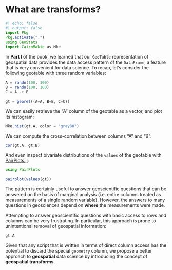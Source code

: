# What are transforms?

```julia
#| echo: false
#| output: false
import Pkg
Pkg.activate(".")
using GeoStats
import CairoMakie as Mke
```

In **Part I** of the book, we learned that our `GeoTable` representation
of geospatial data provides the data access pattern of the `DataFrame`,
a feature that is very convenient for data science. To recap, let's
consider the following geotable with three random variables:

```julia
A = randn(100, 100)
B = randn(100, 100)
C = A .+ B

gt = georef((A=A, B=B, C=C))
```

We can easily retrieve the "A" column of the geotable as a vector,
and plot its histogram:

```julia
Mke.hist(gt.A, color = "gray80")
```

We can compute the cross-correlation between columns "A" and "B":

```julia
cor(gt.A, gt.B)
```

And even inspect bivariate distributions of the `values` of the geotable
with [PairPlots.jl](https://github.com/sefffal/PairPlots.jl):

```julia
using PairPlots

pairplot(values(gt))
```

The pattern is certainly useful to answer geoscientific questions that can
be answered on the basis of marginal analysis (i.e. entire columns treated
as measurements of a single random variable). However, the answers to many
questions in geosciences depend on **where** the measurements were made.

Attempting to answer geoscientific questions with basic access to rows and
columns can be very frustrating. In particular, this approach is prone to
unintentional removal of geospatial information:

```julia
gt.A
```

Given that any script that is written in terms of direct column access has
the potential to discard the special `geometry` column, we propose a better
approach to **geospatial** data science by introducing the concept of
**geospatial transforms**.
